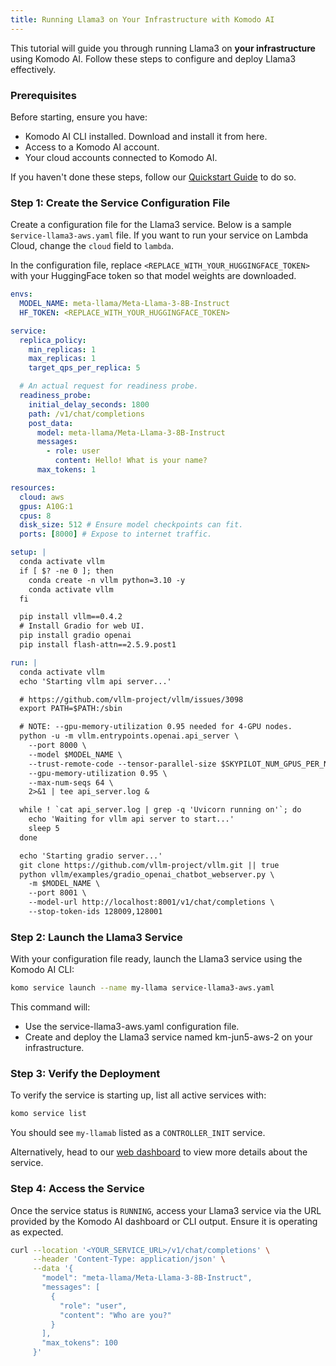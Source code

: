 ```yaml
---
title: Running Llama3 on Your Infrastructure with Komodo AI
---
```


This tutorial will guide you through running Llama3 on **your infrastructure** using Komodo AI. Follow these steps to configure and deploy Llama3 effectively.

### Prerequisites

Before starting, ensure you have:

- Komodo AI CLI installed. Download and install it from here.
- Access to a Komodo AI account.
- Your cloud accounts connected to Komodo AI.

If you haven't done these steps, follow our [Quickstart Guide](../quickstart) to do so.

### Step 1: Create the Service Configuration File

Create a configuration file for the Llama3 service. Below is a sample s`ervice-llama3-aws.yaml` file. If you want to run your service on Lambda Cloud, change the `cloud` field to `lambda`.

In the configuration file, replace `<REPLACE_WITH_YOUR_HUGGINGFACE_TOKEN>` with your HuggingFace token so that model weights are downloaded.

```yaml
envs:
  MODEL_NAME: meta-llama/Meta-Llama-3-8B-Instruct
  HF_TOKEN: <REPLACE_WITH_YOUR_HUGGINGFACE_TOKEN>

service:
  replica_policy:
    min_replicas: 1
    max_replicas: 1
    target_qps_per_replica: 5

  # An actual request for readiness probe.
  readiness_probe:
    initial_delay_seconds: 1800
    path: /v1/chat/completions
    post_data:
      model: meta-llama/Meta-Llama-3-8B-Instruct
      messages:
        - role: user
          content: Hello! What is your name?
      max_tokens: 1

resources:
  cloud: aws
  gpus: A10G:1
  cpus: 8
  disk_size: 512 # Ensure model checkpoints can fit.
  ports: [8000] # Expose to internet traffic.

setup: |
  conda activate vllm
  if [ $? -ne 0 ]; then
    conda create -n vllm python=3.10 -y
    conda activate vllm
  fi

  pip install vllm==0.4.2
  # Install Gradio for web UI.
  pip install gradio openai
  pip install flash-attn==2.5.9.post1

run: |
  conda activate vllm
  echo 'Starting vllm api server...'

  # https://github.com/vllm-project/vllm/issues/3098
  export PATH=$PATH:/sbin

  # NOTE: --gpu-memory-utilization 0.95 needed for 4-GPU nodes.
  python -u -m vllm.entrypoints.openai.api_server \
    --port 8000 \
    --model $MODEL_NAME \
    --trust-remote-code --tensor-parallel-size $SKYPILOT_NUM_GPUS_PER_NODE \
    --gpu-memory-utilization 0.95 \
    --max-num-seqs 64 \
    2>&1 | tee api_server.log &

  while ! `cat api_server.log | grep -q 'Uvicorn running on'`; do
    echo 'Waiting for vllm api server to start...'
    sleep 5
  done

  echo 'Starting gradio server...'
  git clone https://github.com/vllm-project/vllm.git || true
  python vllm/examples/gradio_openai_chatbot_webserver.py \
    -m $MODEL_NAME \
    --port 8001 \
    --model-url http://localhost:8001/v1/chat/completions \
    --stop-token-ids 128009,128001
```

### Step 2: Launch the Llama3 Service

With your configuration file ready, launch the Llama3 service using the Komodo AI CLI:

```bash
komo service launch --name my-llama service-llama3-aws.yaml
```

This command will:

- Use the service-llama3-aws.yaml configuration file.
- Create and deploy the Llama3 service named km-jun5-aws-2 on your infrastructure.

### Step 3: Verify the Deployment

To verify the service is starting up, list all active services with:

```bash
komo service list
```

You should see `my-llamab` listed as a `CONTROLLER_INIT` service.

Alternatively, head to our [web dashboard](https://app.komodoai.dev) to view more details about the service.

### Step 4: Access the Service

Once the service status is `RUNNING`, access your Llama3 service via the URL provided by the Komodo AI dashboard or CLI output. Ensure it is operating as expected.

```bash
curl --location '<YOUR_SERVICE_URL>/v1/chat/completions' \
     --header 'Content-Type: application/json' \
     --data '{
       "model": "meta-llama/Meta-Llama-3-8B-Instruct",
       "messages": [
         {
           "role": "user",
           "content": "Who are you?"
         }
       ],
       "max_tokens": 100
     }'
```
